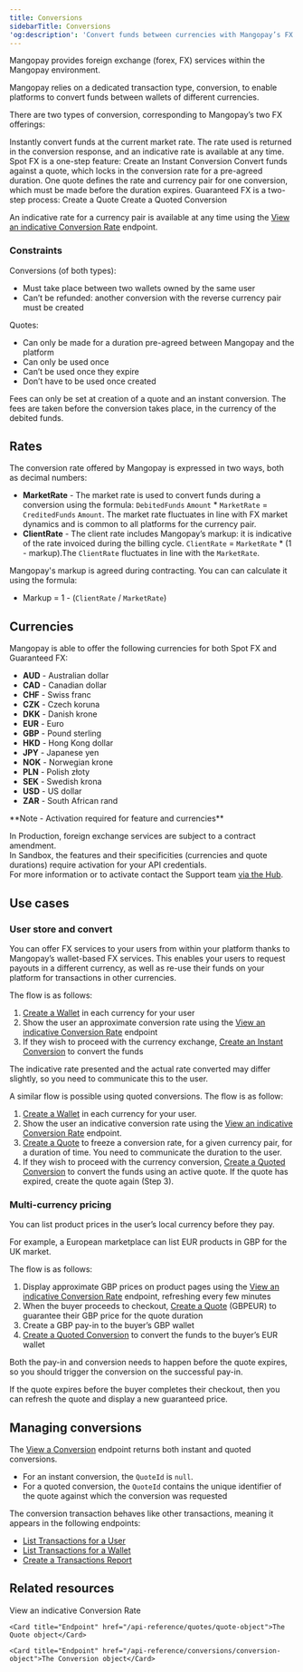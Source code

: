```yaml
---
title: Conversions 
sidebarTitle: Conversions
'og:description': 'Convert funds between currencies with Mangopay’s FX features, facilitating cross-border transactions for your users as well as your platform’s cashflow management.'  
---
```

  
  

Mangopay provides foreign exchange (forex, FX) services within the Mangopay environment.  

Mangopay relies on a dedicated transaction type, conversion, to enable platforms to convert funds between wallets of different currencies.  

There are two types of conversion, corresponding to Mangopay’s two FX offerings: 

<CardGroup cols={2}>  
<Card title="Instant conversion - Spot FX">  
 Instantly convert funds at the current market rate. The rate used is returned in the conversion response, and an indicative rate is available at any time.  
 Spot FX is a one-step feature:  
 Create an Instant Conversion  
</Card>  
<Card title="Quoted conversion - Guaranteed FX">  
 Convert funds against a quote, which locks in the conversion rate for a pre-agreed duration. One quote defines the rate and currency pair for one conversion, which must be made before the duration expires.  
 Guaranteed FX is a two-step process:  
 Create a Quote  
 Create a Quoted Conversion  
</Card>  
</CardGroup>  

An indicative rate for a currency pair is available at any time using the [View an indicative Conversion Rate](/api-reference/conversion-rates/view-conversion-rate) endpoint.  

### Constraints  

Conversions (of both types):  
- Must take place between two wallets owned by the same user  
- Can’t be refunded: another conversion with the reverse currency pair must be created  

Quotes:  
- Can only be made for a duration pre-agreed between Mangopay and the platform  
- Can only be used once  
- Can’t be used once they expire  
- Don’t have to be used once created  

Fees can only be set at creation of a quote and an instant conversion. The fees are taken before the conversion takes place, in the currency of the debited funds.

## Rates  

The conversion rate offered by Mangopay is expressed in two ways, both as decimal numbers:  
- **MarketRate** - The market rate is used to convert funds during a conversion using the formula: `DebitedFunds` `Amount` * `MarketRate` = `CreditedFunds` `Amount`. The market rate fluctuates in line with FX market dynamics and is common to all platforms for the currency pair.  
- **ClientRate** - The client rate includes Mangopay’s markup: it is indicative of the rate invoiced during the billing cycle. `ClientRate` = `MarketRate` * (1 - markup).The `ClientRate` fluctuates in line with the `MarketRate`.  

Mangopay's markup is agreed during contracting. You can can calculate it using the formula:  
- Markup = 1 - (`ClientRate` / `MarketRate`)  

## Currencies  

Mangopay is able to offer the following currencies for both Spot FX and Guaranteed FX:  
- **AUD** - Australian dollar  
- **CAD** - Canadian dollar  
- **CHF** - Swiss franc  
- **CZK** - Czech koruna  
- **DKK** - Danish krone  
- **EUR** - Euro  
- **GBP** - Pound sterling  
- **HKD** - Hong Kong dollar  
- **JPY** - Japanese yen  
- **NOK** - Norwegian krone  
- **PLN** - Polish złoty  
- **SEK** - Swedish krona  
- **USD** - US dollar  
- **ZAR** - South African rand  

<Note>  
**Note - Activation required for feature and currencies** 
  
In Production, foreign exchange services are subject to a contract amendment.   
In Sandbox, the features and their specificities (currencies and quote durations) require activation for your API credentials.  
For more information or to activate contact the Support team [via the Hub](https://hub.mangopay.com/).  
</Note>  

## Use cases  

### User store and convert  

You can offer FX services to your users from within your platform thanks to Mangopay’s wallet-based FX services. This enables your users to request payouts in a different currency, as well as re-use their funds on your platform for transactions in other currencies.  

The flow is as follows:  
1. [Create a Wallet](/api-reference/wallets/create-wallet) in each currency for your user  
2. Show the user an approximate conversion rate using the [View an indicative Conversion Rate](/api-reference/conversion-rates/view-conversion-rate) endpoint  
3. If they wish to proceed with the currency exchange, [Create an Instant Conversion](/api-reference/conversions/create-instant-conversion) to convert the funds  

The indicative rate presented and the actual rate converted may differ slightly, so you need to communicate this to the user.  

A similar flow is possible using quoted conversions. The flow is as follow: 

1. [Create a Wallet](/api-reference/wallets/create-wallet) in each currency for your user.
2. Show the user an indicative conversion rate using the [View an indicative Conversion Rate](/api-reference/conversion-rates/view-conversion-rate) endpoint.
3. [Create a Quote](/api-reference/quotes/create-quote) to freeze a conversion rate, for a given currency pair, for a duration of time. You need to communicate the duration to the user.
4. If they wish to proceed with the currency conversion, [Create a Quoted Conversion](/api-reference/conversions/create-quoted-conversion) to convert the funds using an active quote. If the quote has expired, create the quote again (Step 3).

### Multi-currency pricing  

You can list product prices in the user’s local currency before they pay.  

For example, a European marketplace can list EUR products in GBP for the UK market.  

The flow is as follows:  
1. Display approximate GBP prices on product pages using the [View an indicative Conversion Rate](/api-reference/conversion-rates/view-conversion-rate) endpoint, refreshing every few minutes  
2. When the buyer proceeds to checkout, [Create a Quote](/api-reference/quotes/create-quote) (GBPEUR) to guarantee their GBP price for the quote duration  
3. Create a GBP pay-in to the buyer’s GBP wallet  
4. [Create a Quoted Conversion](/api-reference/conversions/create-quoted-conversion) to convert the funds to the buyer’s EUR wallet  

Both the pay-in and conversion needs to happen before the quote expires, so you should trigger the conversion on the successful pay-in.  

If the quote expires before the buyer completes their checkout, then you can refresh the quote and display a new guaranteed price.  

## Managing conversions  

The [View a Conversion](/api-reference/conversions/view-conversion) endpoint returns both instant and quoted conversions.  
- For an instant conversion, the `QuoteId` is `null`.  
- For a quoted conversion, the `QuoteId` contains the unique identifier of the quote against which the conversion was requested  

The conversion transaction behaves like other transactions, meaning it appears in the following endpoints:  
- [List Transactions for a User](/api-reference/transactions/list-transactions-user)  
- [List Transactions for a Wallet](/api-reference/transactions/list-transactions-wallet)  
- [Create a Transactions Report](/api-reference/reports/create-transactions-report)  

## Related resources  



<CardGroup cols={2}>
    <Card title="Endpoint" href="/api-reference/conversion-rates/view-conversion-rate">View an indicative Conversion Rate</Card>  

    <Card title="Endpoint" href="/api-reference/quotes/quote-object">The Quote object</Card>  

    <Card title="Endpoint" href="/api-reference/conversions/conversion-object">The Conversion object</Card>
</CardGroup>